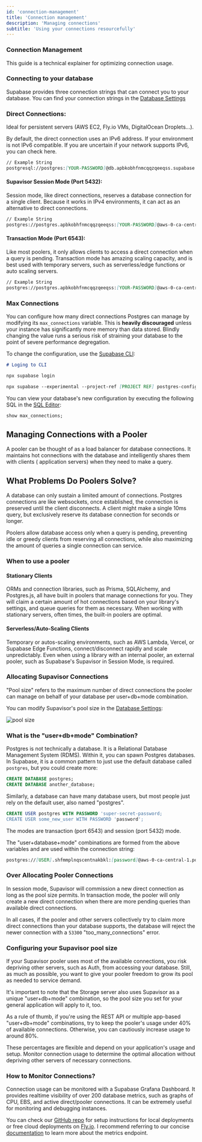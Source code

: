 ```yaml
---
id: 'connection-management'
title: 'Connection management'
description: 'Managing connections'
subtitle: 'Using your connections resourcefully'
---
```


### Connection Management

This guide is a technical explainer for optimizing connection usage.

### Connecting to your database

Supabase provides three connection strings that can connect you to your database. You can find your connection strings in the [Database Settings](https://supabase.com/dashboard/project/_/settings/database)

### Direct Connections:

Ideal for persistent servers (AWS EC2, Fly.io VMs, DigitalOcean Droplets...).

<Admonition type="caution">
  By default, the direct connection uses an IPv6 address. If your environment is not IPv6
  compatible. If you are uncertain if your network supports IPv6, you can check here.
</Admonition>

```md
// Example String
postgresql://postgres:[YOUR-PASSWORD]@db.apbkobhfnmcqqzqeeqss.supabase.co:5432/postgres
```

#### Supavisor Session Mode (Port 5432):

Session mode, like direct connections, reserves a database connection for a single client. Because it works in IPv4 environments, it can act as an alternative to direct connections.

```md
// Example String
postgres://postgres.apbkobhfnmcqqzqeeqss:[YOUR-PASSWORD]@aws-0-ca-central-1.pooler.supabase.com:5432/postgres
```

#### Transaction Mode (Port 6543):

Like most poolers, it only allows clients to access a direct connection when a query is pending. Transaction mode has amazing scaling capacity, and is best used with temporary servers, such as serverless/edge functions or auto scaling servers.

```md
// Example String
postgres://postgres.apbkobhfnmcqqzqeeqss:[YOUR-PASSWORD]@aws-0-ca-central-1.pooler.supabase.com:6543/postgres
```

### Max Connections

You can configure how many direct connections Postgres can manage by modifying its `max_connections` variable. This is **heavily discouraged** unless your instance has significantly more memory than data stored. Blindly changing the value runs a serious risk of straining your database to the point of severe performance degregation.

To change the configuration, use the [Supabase CLI](https://supabase.com/docs/guides/platform/custom-postgres-config):

```md
# Loging to CLI

npx supabase login

npx supabase --experimental --project-ref [PROJECT REF] postgres-config update --config max_connections=[NEW VALUE]
```

You can view your database's new configuration by executing the following SQL in the [SQL Editor](https://supabase.com/dashboard/project/_/sql/):

```sql
show max_connections;
```

## Managing Connections with a Pooler

A pooler can be thought of as a load balancer for database connections. It maintains hot connections with the database and intelligently shares them with clients ( application servers) when they need to make a query.

## What Problems Do Poolers Solve?

A database can only sustain a limited amount of connections. Postgres connections are like websockets, once established, the connection is preserved until the client disconnects. A client might make a single 10ms query, but exclusively reserve its database connection for seconds or longer.

Poolers allow database access only when a query is pending, preventing idle or greedy clients from reserving all connections, while also maximizing the amount of queries a single connection can service.

### When to use a pooler

#### Stationary Clients

ORMs and connection libraries, such as Prisma, SQLAlchemy, and Postgres.js, all have built in poolers that manage connections for you. They will claim a certain amount of hot connections based on your library's settings, and queue queries for them as necessary. When working with stationary servers, often times, the built-in poolers are optimal.

#### Serverless/Auto-Scaling Clients

Temporary or autos-scaling environments, such as AWS Lambda, Vercel, or Supabase Edge Functions, connect/disconnect rapidly and scale unpredictably. Even when using a library with an internal pooler, an external pooler, such as Supabase's Supavisor in Session Mode, is required.

### Allocating Supavisor Connections

"Pool size" refers to the maximum number of direct connections the pooler can manage on behalf of your database per user+db+mode combination.

You can modify Supavisor's pool size in the [Database Settings](https://supabase.com/dashboard/project/_/settings/database):

![pool size](/docs/img/database/pool_size.png)

### What is the "user+db+mode" Combination?

Postgres is not technically a database. It is a Relational Database Management System (RDMS). Within it, you can spawn Postgres databases. In Supabase, it is a common pattern to just use the default database called `postgres`, but you could create more:

```sql
CREATE DATABASE postgres;
CREATE DATABASE another_database;
```

Similarly, a database can have many database users, but most people just rely on the default user, also named "postgres".

```sql
CREATE USER postgres WITH PASSWORD 'super-secret-password;
CREATE USER some_new_user WITH PASSWORD 'password';
```

The modes are transaction (port 6543) and session (port 5432) mode.

The "user+database+mode" combinations are formed from the above variables and are used within the connection string:

```md
postgres://[USER].shfmmplnqscentnakbkl:[password]@aws-0-ca-central-1.pooler.supabase.com:[MODE]/[DATABASE]
```

### Over Allocating Pooler Connections

In session mode, Supavisor will commission a new direct connection as long as the pool size permits. In transaction mode, the pooler will only create a new direct connection when there are more pending queries than available direct connections.

In all cases, if the pooler and other servers collectively try to claim more direct connections than your database supports, the database will reject the newer connection with a `53300` "too_many_connections" error.

### Configuring your Supavisor pool size

If your Supavisor pooler uses most of the available connections, you risk depriving other servers, such as Auth, from accessing your database. Still, as much as possible, you want to give your pooler freedom to grow its pool as needed to service demand.

It's important to note that the Storage server also uses Supavisor as a unique "user+db+mode" combination, so the pool size you set for your general application will apply to it, too.

As a rule of thumb, if you're using the REST API or multiple app-based "user+db+mode" combinations, try to keep the pooler's usage under 40% of available connections. Otherwise, you can cautiously increase usage to around 80%.

These percentages are flexible and depend on your application's usage and setup. Monitor connection usage to determine the optimal allocation without depriving other servers of necessary connections.

### How to Monitor Connections?

Connection usage can be monitored with a Supabase Grafana Dashboard. It provides realtime visibility of over 200 database metrics, such as graphs of CPU, EBS, and active direct/pooler connections. It can be extremely useful for monitoring and debugging instances.

You can check our [GitHub repo](https://github.com/supabase/supabase-grafana) for setup instructions for local deployments or free cloud deployments on [Fly.io](http://fly.io/). I recommend referring to our concise [documentation](https://supabase.com/docs/guides/platform/metrics) to learn more about the metrics endpoint.
